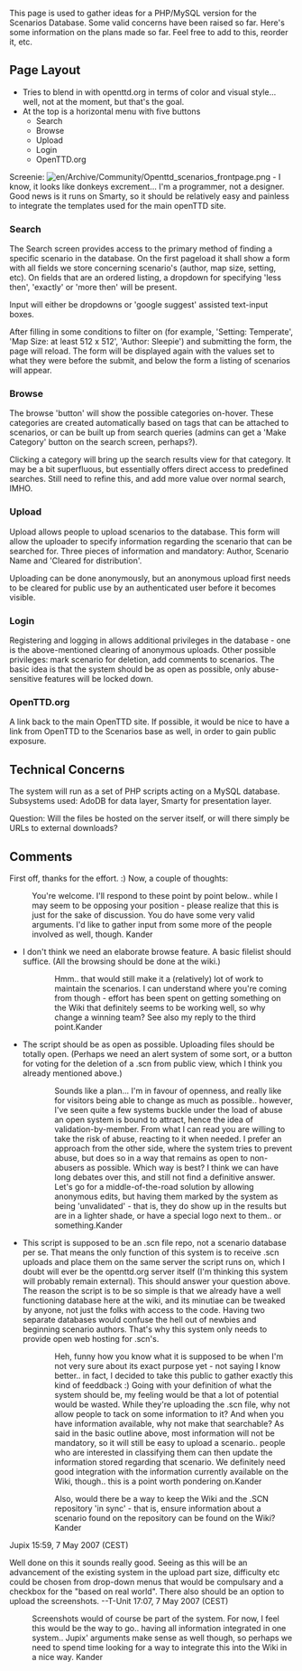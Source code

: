 This page is used to gather ideas for a PHP/MySQL version for the Scenarios Database. Some valid concerns have been raised so far. Here's some information on the plans made so far. Feel free to add to this, reorder it, etc.

==Page Layout==
* Tries to blend in with openttd.org in terms of color and visual style... well, not at the moment, but that's the goal.
* At the top is a horizontal menu with five buttons
** Search
** Browse
** Upload
** Login
** OpenTTD.org

Screenie: [[File:en/Archive/Community/Openttd scenarios frontpage.png]] - I know, it looks like donkeys excrement... I'm a programmer, not a designer. Good news is it runs on Smarty, so it should be relatively easy and painless to integrate the templates used for the main openTTD site.

===Search===
The Search screen provides access to the primary method of finding a specific scenario in the database. On the first pageload it shall show a form with all fields we store concerning scenario's (author, map size, setting, etc). On fields that are an ordered listing, a dropdown for specifying 'less then', 'exactly' or 'more then' will be present.

Input will either be dropdowns or 'google suggest' assisted text-input boxes.

After filling in some conditions to filter on (for example, 'Setting: Temperate', 'Map Size: at least 512 x 512', 'Author: Sleepie') and submitting the form, the page will reload. The form will be displayed again with the values set to what they were before the submit, and below the form a listing of scenarios will appear.

===Browse===
The browse 'button' will show the possible categories on-hover. These categories are created automatically based on tags that can be attached to scenarios, or can be built up from search queries (admins can get a 'Make Category' button on the search screen, perhaps?).

Clicking a category will bring up the search results view for that category. It may be a bit superfluous, but essentially offers direct access to predefined searches. Still need to refine this, and add more value over normal search, IMHO.

===Upload===
Upload allows people to upload scenarios to the database. This form will allow the uploader to specify information regarding the scenario that can be searched for. Three pieces of information and mandatory: Author, Scenario Name and 'Cleared for distribution'.

Uploading can be done anonymously, but an anonymous upload first needs to be cleared for public use by an authenticated user before it becomes visible.

===Login===
Registering and logging in allows additional privileges in the database - one is the above-mentioned clearing of anonymous uploads. Other possible privileges: mark scenario for deletion, add comments to scenarios. The basic idea is that the system should be as open as possible, only abuse-sensitive features will be locked down.

===OpenTTD.org===
A link back to the main OpenTTD site. If possible, it would be nice to have a link from OpenTTD to the Scenarios base as well, in order to gain public exposure.

==Technical Concerns==
The system will run as a set of PHP scripts acting on a MySQL database. Subsystems used: AdoDB for data layer, Smarty for presentation layer.

Question: Will the files be hosted on the server itself, or will there simply be URLs to external downloads?

==Comments==

First off, thanks for the effort. :) Now, a couple of thoughts:
: You're welcome. I'll respond to these point by point below.. while I may seem to be opposing your position - please realize that this is just for the sake of discussion. You do have some very valid arguments. I'd like to gather input from some more of the people involved as well, though. Kander

* I don't think we need an elaborate browse feature. A basic filelist should suffice. (All the browsing should be done at the wiki.)
:: Hmm.. that would still make it a (relatively) lot of work to maintain the scenarios. I can understand where you're coming from though - effort has been spent on getting something on the Wiki that definitely seems to be working well, so why change a winning team? See also my reply to the third point.Kander

* The script should be as open as possible. Uploading files should be totally open. (Perhaps we need an alert system of some sort, or a button for voting for the deletion of a .scn from public view, which I think you already mentioned above.)
:: Sounds like a plan... I'm in favour of openness, and really like for visitors being able to change as much as possible.. however, I've seen quite a few systems buckle under the load of abuse an open system is bound to attract, hence the idea of validation-by-member. From what I can read you are willing to take the risk of abuse, reacting to it when needed. I prefer an approach from the other side, where the system tries to prevent abuse, but does so in a way that remains as open to non-abusers as possible. Which way is best? I think we can have long debates over this, and still not find a definitive answer. Let's go for a middle-of-the-road solution by allowing anonymous edits, but having them marked by the system as being 'unvalidated' - that is, they do show up in the results but are in a lighter shade, or have a special logo next to them.. or something.Kander

* This script is supposed to be an .scn file repo, not a scenario database per se. That means the only function of this system is to receive .scn uploads and place them on the same server the script runs on, which I doubt will ever be the openttd.org server itself (I'm thinking this system will probably remain external). This should answer your question above. The reason the script is to be so simple is that we already have a well functioning database here at the wiki, and its minutiae can be tweaked by anyone, not just the folks with access to the code. Having two separate databases would confuse the hell out of newbies and beginning scenario authors. That's why this system only needs to provide open web hosting for .scn's.
:: Heh, funny how you know what it is supposed to be when I'm not very sure about its exact purpose yet - not saying I know better.. in fact, I decided to take this public to gather exactly this kind of feeddback :) Going with your definition of what the system should be, my feeling would be that a lot of potential would be wasted. While they're uploading the .scn file, why not allow people to tack on some information to it? And when you have information available, why not make that searchable? As said in the basic outline above, most information will not be mandatory, so it will still be easy to upload a scenario.. people who are interested in classifying them can then update the information stored regarding that scenario. We definitely need good integration with the information currently available on the Wiki, though.. this is a point worth pondering on.Kander

:: Also, would there be a way to keep the Wiki and the .SCN repository 'in sync' - that is, ensure information about a scenario found on the repository can be found on the Wiki?Kander

Jupix 15:59, 7 May 2007 (CEST)

Well done on this it sounds really good. Seeing as this will be an advancement of the existing system in the upload part size, difficulty etc could be chosen from drop-down menus that would be compulsary and a checkbox for the "based on real world". There also should be an option to upload the screenshots.
--T-Unit 17:07, 7 May 2007 (CEST)

:Screenshots would of course be part of the system. For now, I feel this would be the way to go.. having all information integrated in one system.. Jupix' arguments make sense as well though, so perhaps we need to spend time looking for a way to integrate this into the Wiki in a nice way. Kander